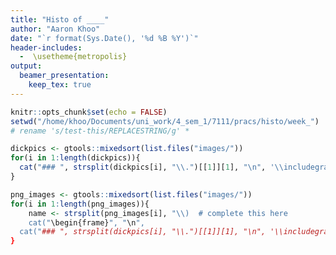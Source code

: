 ```yaml
---
title: "Histo of ____"
author: "Aaron Khoo"
date: "`r format(Sys.Date(), '%d %B %Y')`"
header-includes:
  -  \usetheme{metropolis}
output:
  beamer_presentation:
    keep_tex: true
---
```


```r
knitr::opts_chunk$set(echo = FALSE)
setwd("/home/khoo/Documents/uni_work/4_sem_1/7111/pracs/histo/week_")
# rename 's/test-this/REPLACESTRING/g' *
```

```r
dickpics <- gtools::mixedsort(list.files("images/"))
for(i in 1:length(dickpics)){
  cat("### ", strsplit(dickpics[i], "\\.")[[1]][1], "\n", '\\includegraphics[width=\\linewidth,height=\\textheight,keepaspectratio]{{"', file.path("images", strsplit(dickpics[i], "\\.")[[1]][1]), '"}.PNG}', "\n", "\n", sep = "")
}
```

```r
png_images <- gtools::mixedsort(list.files("images/"))
for(i in 1:length(png_images)){
    name <- strsplit(png_images[i], "\\)  # complete this here
    cat("\begin{frame}", "\n", 
  cat("### ", strsplit(dickpics[i], "\\.")[[1]][1], "\n", '\\includegraphics[width=\\linewidth,height=\\textheight,keepaspectratio]{{"', file.path("images", strsplit(dickpics[i], "\\.")[[1]][1]), '"}.PNG}', "\n", "\n", sep = "")
}
```
